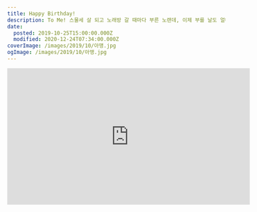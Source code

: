 ```yaml
---
title: Happy Birthday!
description: To Me! 스물세 살 되고 노래방 갈 때마다 부른 노랜데, 이제 부를 날도 얼마 안 남았습니다. 😂 나름 자축하는 의미로 포스팅은 시작했는데, 딱히 쓸 말은 없네요. ㅋㅋㅋㅋ 다음 생일엔 쓸 말이라도 좀 생각해두고 포스팅 시작해야겠습니다. 코딩 더 잘하게 해주세요
date:
  posted: 2019-10-25T15:00:00.000Z
  modified: 2020-12-24T07:34:00.000Z
coverImage: /images/2019/10/아맹.jpg
ogImage: /images/2019/10/아맹.jpg
---
```


<iframe width="560" height="315" src="https://www.youtube.com/embed/42Gtm4-Ax2U?autoplay=1" frameBorder="0" allow="accelerometer; autoplay; encrypted-media; gyroscope; picture-in-picture" allowFullScreen />

**To Me!**

스물세 살 되고 노래방 갈 때마다 부른 노랜데, 이제 부를 날도 얼마 안 남았습니다. 😂

나름 자축하는 의미로 포스팅은 시작했는데, 딱히 쓸 말은 없네요. ㅋㅋㅋㅋ

다음 생일엔 쓸 말이라도 좀 생각해두고 포스팅 시작해야겠습니다.

![](/images/2019/10/IMG_1986-e1572090179197.jpg)

코딩 더 잘하게 해주세요...

![](/images/2019/10/아맹.jpg)